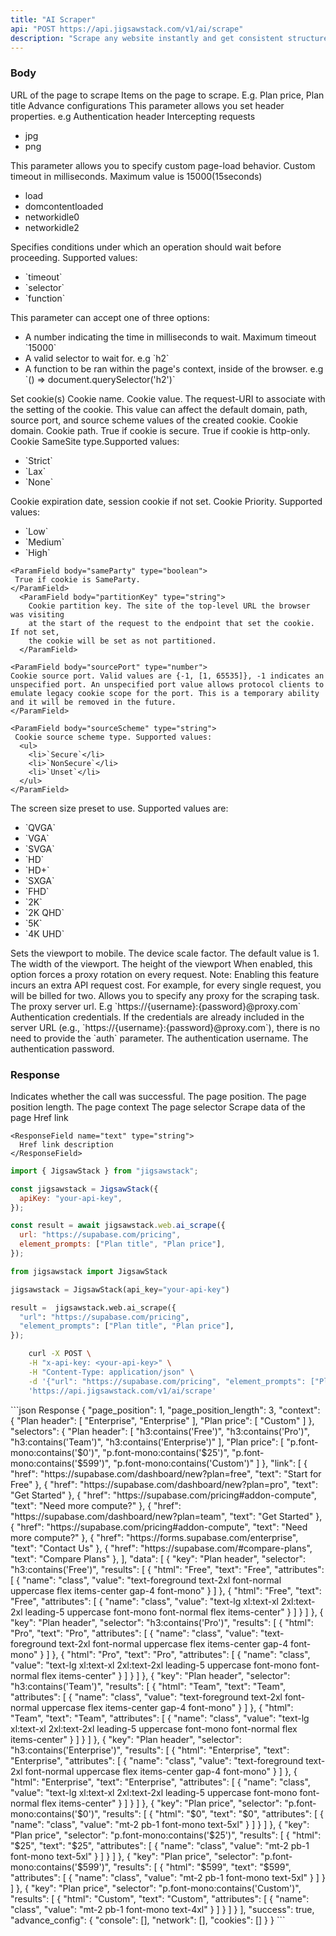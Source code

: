```yaml
---
title: "AI Scraper"
api: "POST https://api.jigsawstack.com/v1/ai/scrape"
description: "Scrape any website instantly and get consistent structured data in seconds without writing any css selector code"
---
```


### Body

<ParamField body="url" type="string" required>
  URL of the page to scrape
</ParamField>

<ParamField body="element_prompts" type="array<string>" required>
  Items on the page to scrape. E.g. Plan price, Plan title
</ParamField>

<ParamField body="advance_config" type="object">
  Advance configurations
  <Expandable title="property" defaultOpen="true">
    <ParamField body="console" type="boolean"></ParamField>
    <ParamField body="network" type="boolean"></ParamField>
    <ParamField body="cookies" type="boolean"></ParamField>
  </Expandable>
</ParamField>

<ParamField body="http_headers" type="object">
  This parameter allows you set header properties. e.g Authentication header
</ParamField>

<ParamField body="reject_request_pattern" type="array<string>">
  Intercepting requests
  <ul>
    <li>jpg</li>
    <li>png</li>
  </ul>
</ParamField>

<ParamField body="goto_options" type="object">
  This parameter allows you to specify custom page-load behavior.
  <Expandable title="property" defaultOpen="true">
    <ParamField body="timeout" type="number" default="15000">
      Custom timeout in milliseconds. Maximum value is 15000(15seconds)
    </ParamField>
    <ParamField body="wait_until" type="string" default="load">
      <ul>
        <li>load</li>
        <li>domcontentloaded</li>
        <li>networkidle0</li>
        <li>networkidle2</li>
      </ul>
    </ParamField>
  </Expandable>
</ParamField>

<ParamField body="wait_for" type="object">
  Specifies conditions under which an operation should wait before proceeding.
  <Expandable title="property" defaultOpen="true">
    <ParamField body="mode" type="string">
      Supported values:
      <ul>
        <li>`timeout`</li>
        <li>`selector`</li>
        <li>`function`</li>
      </ul>
    </ParamField>
    <ParamField body="value" type="string|number">
      This parameter can accept one of three options:
      <ul>
        <li>
          A number indicating the time in milliseconds to wait. Maximum timeout
          `15000`
        </li>
        <li>A valid selector to wait for. e.g `h2`</li>
        <li>
          A function to be ran within the page's context, inside of the browser.
          e.g `() => document.querySelector('h2')`
        </li>
      </ul>
    </ParamField>
  </Expandable>
</ParamField>

<ParamField body="cookies" type="array<CookieParameter>">
  Set cookie(s)
    <Expandable title="CookieParameter" defaultOpen="true">
    <ParamField body="name" type="string" required>
     Cookie name.
    </ParamField>
    <ParamField body="value" type="string" required>
     Cookie value.
    </ParamField>
    <ParamField body="url" type="string">
     The request-URI to associate with the setting of the cookie. This value can affect the default domain, path, source port, and source scheme values of the created cookie.
    </ParamField>
    <ParamField body="domain" type="string">
     Cookie domain.
    </ParamField>
    <ParamField body="path" type="string">
     Cookie path.
    </ParamField>
     <ParamField body="secure" type="boolean">
      True if cookie is secure.
    </ParamField>
    <ParamField body="httpOnly" type="boolean">
      True if cookie is http-only.
    </ParamField>
     <ParamField body="sameSite" type="string">
     Cookie SameSite type.Supported values:
      <ul>
        <li>`Strict`</li>
        <li>`Lax`</li>
        <li>`None`</li>
      </ul>
    </ParamField>
     <ParamField body="expires" type="number">
    Cookie expiration date, session cookie if not set.
    </ParamField>
    <ParamField body="priority" type="string">
       Cookie Priority. Supported values:
     <ul>
        <li>`Low`</li>
        <li>`Medium`</li>
        <li>`High`</li>
      </ul>
    </ParamField>

    <ParamField body="sameParty" type="boolean">
     True if cookie is SameParty.
    </ParamField>
      <ParamField body="partitionKey" type="string">
        Cookie partition key. The site of the top-level URL the browser was visiting
        at the start of the request to the endpoint that set the cookie. If not set,
        the cookie will be set as not partitioned.
      </ParamField>

    <ParamField body="sourcePort" type="number">
    Cookie source port. Valid values are {-1, [1, 65535]}, -1 indicates an unspecified port. An unspecified port value allows protocol clients to emulate legacy cookie scope for the port. This is a temporary ability and it will be removed in the future.
    </ParamField>

    <ParamField body="sourceScheme" type="string">
     Cookie source scheme type. Supported values:
      <ul>
        <li>`Secure`</li>
        <li>`NonSecure`</li>
        <li>`Unset`</li>
      </ul>
    </ParamField>

  </Expandable>

</ParamField>

<ParamField body="size_preset" type="string">
  The screen size preset to use. Supported values are:
  <ul>
    <li>`QVGA`</li>
    <li>`VGA`</li>
    <li>`SVGA`</li>
    <li>`HD`</li>
    <li>`HD+`</li>
    <li>`SXGA`</li>
    <li>`FHD`</li>
    <li>`2K`</li>
    <li>`2K QHD`</li>
    <li>`5K`</li>
    <li>`4K UHD`</li>
  </ul>
</ParamField>

<ParamField body="is_mobile" type="boolean">
  Sets the viewport to mobile.
</ParamField>

<ParamField body="scale" type="number" initialValue="1" default="1">
  The device scale factor. The default value is 1.
</ParamField>

<ParamField body="width" type="number" default="1920">
  The width of the viewport.
</ParamField>

<ParamField body="height" type="number" default="1080">
  The height of the viewport
</ParamField>

<ParamField body="force_rotate_proxy" type="boolean">
  When enabled, this option forces a proxy rotation on every request. Note:
  Enabling this feature incurs an extra API request cost. For example, for every
  single request, you will be billed for two.
</ParamField>

<ParamField body="byo_proxy" type="object">
  Allows you to specify any proxy for the scraping task.
  <Expandable title="property" defaultOpen="true">
    <ParamField body="server" type="string">
      The proxy server url. E.g `https://{username}:{password}@proxy.com`
    </ParamField>
    <ParamField body="auth" type="object">
      Authentication credentials. If the credentials are already included in the
      server URL (e.g., `https://{username}:{password}@proxy.com`), there is no
      need to provide the `auth` parameter.
      <Expandable title="credentials" defaultOpen="true">
        <ParamField body="username" type="string">
          The authentication username.
        </ParamField>
        <ParamField body="password" type="string">
          The authentication password.
        </ParamField>
      </Expandable>
    </ParamField>
  </Expandable>
</ParamField>

<Snippet file="header.mdx" />

### Response

<ResponseField name="success" type="boolean">
  Indicates whether the call was successful.
</ResponseField>

<ResponseField name="page_position" type="number">
  The page position.
</ResponseField>

<ResponseField name="page_position_length" type="number">
  The page position length.
</ResponseField>

<ResponseField name="context" type="record<string, array<string>>">
  The page context
</ResponseField>

<ResponseField name="selectors" type="record<string, array<string>>">
  The page selector
</ResponseField>

<ResponseField name="data" type="array<object>">
  Scrape data of the page
</ResponseField>

<ResponseField name="link" type="array<object>">
  <Expandable title="properties" defaultOpen="true">
    <ResponseField name="href" type="string">
      Href link
    </ResponseField>

    <ResponseField name="text" type="string">
      Href link description
    </ResponseField>

  </Expandable>
</ResponseField>

<RequestExample>

```javascript JavaScript
import { JigsawStack } from "jigsawstack";

const jigsawstack = JigsawStack({
  apiKey: "your-api-key",
});

const result = await jigsawstack.web.ai_scrape({
  url: "https://supabase.com/pricing",
  element_prompts: ["Plan title", "Plan price"],
});
```

```python Python
from jigsawstack import JigsawStack

jigsawstack = JigsawStack(api_key="your-api-key")

result =  jigsawstack.web.ai_scrape({
  "url": "https://supabase.com/pricing",
  "element_prompts": ["Plan title", "Plan price"],
});
```

```bash cURL
    curl -X POST \
    -H "x-api-key: <your-api-key>" \
    -H "Content-Type: application/json" \
    -d '{"url": "https://supabase.com/pricing", "element_prompts": ["Plan header", "Plan price"]}' \
    'https://api.jigsawstack.com/v1/ai/scrape'
```

</RequestExample>

<ResponseExample>
```json Response
{
    "page_position": 1,
    "page_position_length": 3,
    "context": {
        "Plan header": [
            "Enterprise",
            "Enterprise"
        ],
        "Plan price": [
            "Custom"
        ]
    },
    "selectors": {
        "Plan header": [
            "h3:contains('Free')",
            "h3:contains('Pro')",
            "h3:contains('Team')",
            "h3:contains('Enterprise')"
        ],
        "Plan price": [
            "p.font-mono:contains('$0')",
            "p.font-mono:contains('$25')",
            "p.font-mono:contains('$599')",
            "p.font-mono:contains('Custom')"
        ]
    },
    "link": [
        {
            "href": "https://supabase.com/dashboard/new?plan=free",
            "text": "Start for Free"
        },
        {
            "href": "https://supabase.com/dashboard/new?plan=pro",
            "text": "Get Started"
        },
        {
            "href": "https://supabase.com/pricing#addon-compute",
            "text": "Need more compute?"
        },
        {
            "href": "https://supabase.com/dashboard/new?plan=team",
            "text": "Get Started"
        },
        {
            "href": "https://supabase.com/pricing#addon-compute",
            "text": "Need more compute?"
        },
        {
            "href": "https://forms.supabase.com/enterprise",
            "text": "Contact Us"
        },
        {
            "href": "https://supabase.com/#compare-plans",
            "text": "Compare Plans"
        },
    ],
    "data": [
        {
            "key": "Plan header",
            "selector": "h3:contains('Free')",
            "results": [
                {
                    "html": "Free",
                    "text": "Free",
                    "attributes": [
                        {
                            "name": "class",
                            "value": "text-foreground text-2xl font-normal uppercase flex items-center gap-4 font-mono"
                        }
                    ]
                },
                {
                    "html": "Free",
                    "text": "Free",
                    "attributes": [
                        {
                            "name": "class",
                            "value": "text-lg xl:text-xl 2xl:text-2xl leading-5 uppercase font-mono font-normal flex items-center"
                        }
                    ]
                }
            ]
        },
        {
            "key": "Plan header",
            "selector": "h3:contains('Pro')",
            "results": [
                {
                    "html": "Pro",
                    "text": "Pro",
                    "attributes": [
                        {
                            "name": "class",
                            "value": "text-foreground text-2xl font-normal uppercase flex items-center gap-4 font-mono"
                        }
                    ]
                },
                {
                    "html": "Pro",
                    "text": "Pro",
                    "attributes": [
                        {
                            "name": "class",
                            "value": "text-lg xl:text-xl 2xl:text-2xl leading-5 uppercase font-mono font-normal flex items-center"
                        }
                    ]
                }
            ]
        },
        {
            "key": "Plan header",
            "selector": "h3:contains('Team')",
            "results": [
                {
                    "html": "Team",
                    "text": "Team",
                    "attributes": [
                        {
                            "name": "class",
                            "value": "text-foreground text-2xl font-normal uppercase flex items-center gap-4 font-mono"
                        }
                    ]
                },
                {
                    "html": "Team",
                    "text": "Team",
                    "attributes": [
                        {
                            "name": "class",
                            "value": "text-lg xl:text-xl 2xl:text-2xl leading-5 uppercase font-mono font-normal flex items-center"
                        }
                    ]
                }
            ]
        },
        {
            "key": "Plan header",
            "selector": "h3:contains('Enterprise')",
            "results": [
                {
                    "html": "Enterprise",
                    "text": "Enterprise",
                    "attributes": [
                        {
                            "name": "class",
                            "value": "text-foreground text-2xl font-normal uppercase flex items-center gap-4 font-mono"
                        }
                    ]
                },
                {
                    "html": "Enterprise",
                    "text": "Enterprise",
                    "attributes": [
                        {
                            "name": "class",
                            "value": "text-lg xl:text-xl 2xl:text-2xl leading-5 uppercase font-mono font-normal flex items-center"
                        }
                    ]
                }
            ]
        },
        {
            "key": "Plan price",
            "selector": "p.font-mono:contains('$0')",
            "results": [
                {
                    "html": "$0",
                    "text": "$0",
                    "attributes": [
                        {
                            "name": "class",
                            "value": "mt-2 pb-1 font-mono text-5xl"
                        }
                    ]
                }
            ]
        },
        {
            "key": "Plan price",
            "selector": "p.font-mono:contains('$25')",
            "results": [
                {
                    "html": "$25",
                    "text": "$25",
                    "attributes": [
                        {
                            "name": "class",
                            "value": "mt-2 pb-1 font-mono text-5xl"
                        }
                    ]
                }
            ]
        },
        {
            "key": "Plan price",
            "selector": "p.font-mono:contains('$599')",
            "results": [
                {
                    "html": "$599",
                    "text": "$599",
                    "attributes": [
                        {
                            "name": "class",
                            "value": "mt-2 pb-1 font-mono text-5xl"
                        }
                    ]
                }
            ]
        },
        {
            "key": "Plan price",
            "selector": "p.font-mono:contains('Custom')",
            "results": [
                {
                    "html": "Custom",
                    "text": "Custom",
                    "attributes": [
                        {
                            "name": "class",
                            "value": "mt-2 pb-1 font-mono text-4xl"
                        }
                    ]
                }
            ]
        }
    ],
    "success": true,
    "advance_config": {
        "console": [],
        "network": [],
        "cookies": []
    }
}
```
</ResponseExample>
